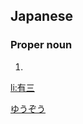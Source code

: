 ==Japanese==
{{ja-kanjitab|ゆう|ぞう|yomi=on}}

===Proper noun===
{{ja-pos|proper|ゆうぞう}}

# {{given name|male|lang=ja}}

[[Category:Japanese male given names|ゆうぞう]]

[[li:有三]]